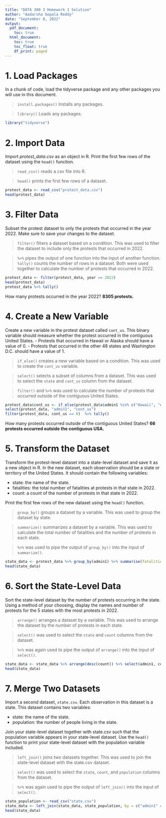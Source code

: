 ```yaml
---
title: "DATA 300 3 Homework 1 Solution"
author: "Aadarsha Gopala Reddy"
date: "September 8, 2022"
output:
  pdf_document:
    toc: true
  html_document:
    toc: true
    toc_float: true
    df_print: paged
---
```


# 1. Load Packages

In a chunk of code, load the tidyverse package and any other packages you will use in this document.

>`install.packages()` Installs any packages.

>`library()` Loads any packages.

``` r
library("tidyverse")
```

# 2. Import Data

Import *protest_data.csv* as an object in R. Print the first few rows of the dataset using the `head()` function.

>`read_csv()` reads a csv file into R.

>`head()` prints the first few rows of a dataset.

``` r
protest_data <- read_csv("protest_data.csv")
head(protest_data)
```

# 3. Filter Data

Subset the protest dataset to only the protests that occurred in the year 2022. Make sure to save your changes to the dataset.

>`filter()` filters a dataset based on a condition. This was used to filter the dataset to include only the protests that occurred in 2022.

> `%>%` pipes the output of one function into the input of another function. `tally()` counts the number of rows in a dataset. Both were used together to calculate the number of protests that occurred in 2022.

``` r
protest_data <- filter(protest_data, year == 2022)
head(protest_data)
protest_data %>% tally()
```

How many protests occurred in the year 2022? **8305 protests.**

# 4. Create a New Variable

Create a new variable in the protest dataset called `cont_us`. This binary variable should measure whether the protest occurred in the contiguous United States.
- Protests that occurred in Hawaii or Alaska should have a value of 0.
- Protests that occurred in the other 48 states and Washington D.C. should have a value of 1.

>`if_else()` creates a new variable based on a condition. This was used to create the `cont_us` variable.

>`select()` selects a subset of columns from a dataset. This was used to select the `state` and `cont_us` column from the dataset.

>`filter()` and `%>%` was used to calculate the number of protests that occurred outside of the contiguous United States.

``` r
protest_data$cont_us <- if_else(protest_data$admin1 %in% c("Hawaii", "Alaska"), 0, 1)
select(protest_data, "admin1", "cont_us")
filter(protest_data, cont_us == 0)  %>% tally()
```

How many protests occurred outside of the contiguous United States? **66 protests occurred outside the contiguous USA.**

# 5. Transform the Dataset

Transform the protest-level dataset into a state-level dataset and save it as a new object in R. In the new dataset, each observation should be a state or territory of the United States. It should contain the following variables:

- state: the name of the state.
- fatalities: the total number of fatalities at protests in that state in 2022.
- count: a count of the number of protests in that state in 2022.

Print the first few rows of the new dataset using the `head()` function.

>`group_by()` groups a dataset by a variable. This was used to group the dataset by state.

>`summarize()` summarizes a dataset by a variable. This was used to calculate the total number of fatalities and the number of protests in each state.

>`%>%` was used to pipe the output of `group_by()` into the input of `summarize()`.

``` r
state_data <- protest_data %>% group_by(admin1) %>% summarise(fatalities = sum(fatalities), count = n())
head(state_data)
```

# 6. Sort the State-Level Data

Sort the state-level dataset by the number of protests occurring in the state. Using a method of your choosing, display the names and number of protests for the 5 states with the most protests in 2022.

>`arrange()` arranges a dataset by a variable. This was used to arrange the dataset by the number of protests in each state.

>`select()` was used to select the `state` and `count` columns from the dataset.

>`%>%` was again used to pipe the output of `arrange()` into the input of `select()`.

``` r
state_data <- state_data %>% arrange(desc(count)) %>% select(admin1, count)
head(state_data)
```

# 7. Merge Two Datasets

Import a second dataset, `state.csv`. Each observation in this dataset is a state. This dataset contains two variables:

- state: the name of the state.
- population: the number of people living in the state.

Join your state-level dataset together with state.csv such that the population variable appears in your state-level dataset. Use the `head()` function to print your state-level dataset with the population variable included.

>`left_join()` joins two datasets together. This was used to join the state-level dataset with the state.csv dataset.

>`select()` was used to select the `state`, `count`, and `population` columns from the dataset.

>`%>%` was again used to pipe the output of `left_join()` into the input of `select()`.

``` r
state_population <- read_csv("state.csv")
state_data <- left_join(state_data, state_population, by = c("admin1" = "state"))
head(state_data)
```